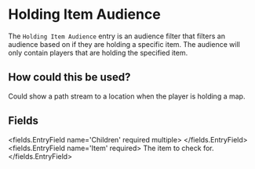 
# Holding Item Audience 

The `Holding Item Audience` entry is an audience filter that filters an audience based on if they are holding a specific item.
The audience will only contain players that are holding the specified item.

## How could this be used?
Could show a path stream to a location when the player is holding a map.


## Fields

<fields.EntryField name='Children' required multiple>
</fields.EntryField>
<fields.EntryField name='Item' required>
     The item to check for.
</fields.EntryField>
